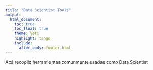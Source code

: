 ```yaml
---
title: "Data Scientist Tools"
output:
  html_document: 
    toc: true
    toc_float: true 
    theme: yeti
    highlight: tango
    include:
      after_body: footer.html
---
```


Acá recopilo herramientas comunmente usadas como Data Scientist